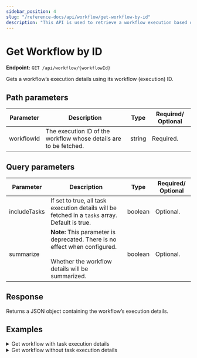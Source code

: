 ```yaml
---
sidebar_position: 4
slug: "/reference-docs/api/workflow/get-workflow-by-id"
description: "This API is used to retrieve a workflow execution based on its workflow (execution) ID."
---
```



# Get Workflow by ID

**Endpoint:** `GET /api/workflow/{workflowId}`

Gets a workflow’s execution details using its workflow (execution) ID.

## Path parameters

| Parameter  | Description                                                       | Type   | Required/ Optional |
| ---------- | ----------------------------------------------------------------- | ------ | ------------------ |
| workflowId | The execution ID of the workflow whose details are to be fetched. | string | Required.          |

## Query parameters

| Parameter    | Description                                                                                                                             | Type    | Required/ Optional |
| ------------ | --------------------------------------------------------------------------------------------------------------------------------------- | ------- | ------------------ |
| includeTasks | If set to true, all task execution details will be fetched in a `tasks` array. Default is true.                                         | boolean | Optional.          |
| summarize    | **Note:** This parameter is deprecated. There is no effect when configured. <br/><br/> Whether the workflow details will be summarized. | boolean | Optional.          |

## Response

Returns a JSON object containing the workflow’s execution details.

## Examples

<details>
<summary>Get workflow with task execution details</summary>

**Request**

```shell
curl -X 'GET' \
  'https://<YOUR-CLUSTER>/api/workflow/3791f604-6d4c-11f0-880f-0246e7260963?includeTasks=true' \
  -H 'accept: */*' \
  -H 'X-Authorization: <TOKEN>'
```

**Response**

The task execution details are returned in the `tasks` array:

```json
{
  "ownerApp": "",
  "createTime": 1753883456574,
  "updateTime": 1753883458402,
  "createdBy": "john.doe@acme.com",
  "updatedBy": "john.doe@acme.com",
  "status": "COMPLETED",
  "endTime": 1753883458400,
  "workflowId": "3791f604-6d4c-11f0-880f-0246e7260963",
  "tasks": [
    {
      "taskType": "LLM_TEXT_COMPLETE",
      "status": "COMPLETED",
      "inputData": {
        "promptVariables": {
          "language": "",
          "text": ""
        },
        "promptName": "translate",
        "llmProvider": "openAI",
        "temperature": 0,
        "model": "chatgpt-4o-latest",
        "_createdBy": "john.doe@acme.com",
        "prompt": "Translate the following text into .\n\n<text>\n \n</text>\n\nMake sure the translated output sounds native. Reply only with the translation and nothing else."
      },
      "referenceTaskName": "llm_text_complete_task_ref",
      "retryCount": 0,
      "seq": 1,
      "pollCount": 1,
      "taskDefName": "LLM_TEXT_COMPLETE",
      "scheduledTime": 1753883456582,
      "startTime": 1753883456663,
      "endTime": 1753883458388,
      "updateTime": 1753883456663,
      "startDelayInSeconds": 0,
      "retried": false,
      "executed": true,
      "callbackFromWorker": true,
      "responseTimeoutSeconds": 3600,
      "workflowInstanceId": "3791f604-6d4c-11f0-880f-0246e7260963",
      "workflowType": "translation",
      "taskId": "37932e85-6d4c-11f0-880f-0246e7260963",
      "callbackAfterSeconds": 0,
      "workerId": "orkes-workers-deployment-7686d95698-l9rwl",
      "outputData": {
        "result": "It seems the text to be translated is missing. Please provide the text you'd like me to translate.",
        "finishReason": "stop",
        "tokenUsed": 57
      },
      "workflowTask": {
        "name": "llm_text_complete_task",
        "taskReferenceName": "llm_text_complete_task_ref",
        "inputParameters": {
          "llmProvider": "openAI",
          "model": "chatgpt-4o-latest",
          "promptName": "translate",
          "promptVariables": {
            "language": "",
            "text": ""
          },
          "temperature": 0
        },
        "type": "LLM_TEXT_COMPLETE",
        "decisionCases": {},
        "defaultCase": [],
        "forkTasks": [],
        "startDelay": 0,
        "joinOn": [],
        "optional": false,
        "defaultExclusiveJoinTask": [],
        "asyncComplete": false,
        "loopOver": [],
        "onStateChange": {},
        "permissive": false
      },
      "rateLimitPerFrequency": 0,
      "rateLimitFrequencyInSeconds": 1,
      "workflowPriority": 0,
      "iteration": 0,
      "subworkflowChanged": false,
      "firstStartTime": 0,
      "queueWaitTime": 81,
      "loopOverTask": false,
      "taskDefinition": null
    }
  ],
  "input": {
    "input": "What is your name?",
    "language": "Arabic"
  },
  "output": {
    "result": "It seems the text to be translated is missing. Please provide the text you'd like me to translate.",
    "finishReason": "stop",
    "tokenUsed": 57
  },
  "taskToDomain": {},
  "failedReferenceTaskNames": [],
  "workflowDefinition": {
    "createTime": 1751876511418,
    "updateTime": 1753883441350,
    "name": "translation",
    "description": "translation",
    "version": 1,
    "tasks": [
      {
        "name": "llm_text_complete_task",
        "taskReferenceName": "llm_text_complete_task_ref",
        "inputParameters": {
          "llmProvider": "openAI",
          "model": "chatgpt-4o-latest",
          "promptName": "translate",
          "promptVariables": {
            "language": "",
            "text": ""
          },
          "temperature": 0
        },
        "type": "LLM_TEXT_COMPLETE",
        "decisionCases": {},
        "defaultCase": [],
        "forkTasks": [],
        "startDelay": 0,
        "joinOn": [],
        "optional": false,
        "defaultExclusiveJoinTask": [],
        "asyncComplete": false,
        "loopOver": [],
        "onStateChange": {},
        "permissive": false
      }
    ],
    "inputParameters": [
      "input",
      "language"
    ],
    "outputParameters": {},
    "failureWorkflow": "",
    "schemaVersion": 2,
    "restartable": true,
    "workflowStatusListenerEnabled": false,
    "ownerEmail": "john.doe@acme.com",
    "timeoutPolicy": "ALERT_ONLY",
    "timeoutSeconds": 0,
    "variables": {},
    "inputTemplate": {},
    "enforceSchema": true,
    "metadata": {}
  },
  "priority": 0,
  "variables": {},
  "lastRetriedTime": 0,
  "failedTaskNames": [],
  "history": [],
  "rateLimited": false,
  "startTime": 1753883456574,
  "workflowName": "translation",
  "workflowVersion": 1
}

```

</details>

<details>
<summary>Get workflow without task execution details</summary>

**Request**

```shell
curl -X 'GET' \
  'https://<YOUR-CLUSTER>/api/workflow/3791f604-6d4c-11f0-880f-0246e7260963?includeTasks=false \
  -H 'accept: */*' \
  -H 'X-Authorization: <TOKEN>'
```

**Response**

The tasks array is empty because `includeTasks` is set to false:

```json
{
  "ownerApp": "",
  "createTime": 1753883456574,
  "updateTime": 1753883458402,
  "createdBy": "john.doe@acme.com",
  "updatedBy": "john.doe@acme.com",
  "status": "COMPLETED",
  "endTime": 1753883458400,
  "workflowId": "3791f604-6d4c-11f0-880f-0246e7260963",
  "tasks": [],
  "input": {
    "input": "What is your name?",
    "language": "Arabic"
  },
  "output": {
    "result": "It seems the text to be translated is missing. Please provide the text you'd like me to translate.",
    "finishReason": "stop",
    "tokenUsed": 57
  },
  "taskToDomain": {},
  "failedReferenceTaskNames": [],
  "workflowDefinition": {
    "createTime": 1751876511418,
    "updateTime": 1753883441350,
    "name": "translation",
    "description": "translation",
    "version": 1,
    "tasks": [
      {
        "name": "llm_text_complete_task",
        "taskReferenceName": "llm_text_complete_task_ref",
        "inputParameters": {
          "llmProvider": "openAI",
          "model": "chatgpt-4o-latest",
          "promptName": "translate",
          "promptVariables": {
            "language": "",
            "text": ""
          },
          "temperature": 0
        },
        "type": "LLM_TEXT_COMPLETE",
        "decisionCases": {},
        "defaultCase": [],
        "forkTasks": [],
        "startDelay": 0,
        "joinOn": [],
        "optional": false,
        "defaultExclusiveJoinTask": [],
        "asyncComplete": false,
        "loopOver": [],
        "onStateChange": {},
        "permissive": false
      }
    ],
    "inputParameters": [
      "input",
      "language"
    ],
    "outputParameters": {},
    "failureWorkflow": "",
    "schemaVersion": 2,
    "restartable": true,
    "workflowStatusListenerEnabled": false,
    "ownerEmail": "john.doe@acme.com",
    "timeoutPolicy": "ALERT_ONLY",
    "timeoutSeconds": 0,
    "variables": {},
    "inputTemplate": {},
    "enforceSchema": true,
    "metadata": {}
  },
  "priority": 0,
  "variables": {},
  "lastRetriedTime": 0,
  "failedTaskNames": [],
  "history": [],
  "rateLimited": false,
  "startTime": 1753883456574,
  "workflowName": "translation",
  "workflowVersion": 1
}
```

</details>
